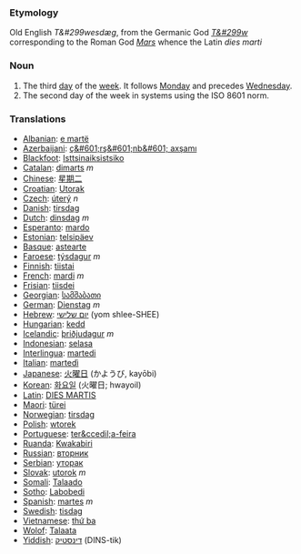 ===Etymology===
Old English ''T&#299wesdæg'', from the Germanic God ''[[w:Tiw|T&#299w]]'' corresponding to the Roman God ''[[w:Mars_(god)|Mars]]'' whence the Latin ''dies marti''
===Noun===
#The third [[day]] of the [[week]]. It follows [[Monday]] and precedes [[Wednesday]].
#The second day of the week in systems using the ISO 8601 norm.
===Translations===
*[[Albanian]]: [[e martë]]
*[[Azerbaijani]]: [[ç&#601;rş&#601;nb&#601; axşamı]]
*[[Blackfoot]]: [[Isttsinaiksistsiko]]
*[[Catalan]]: [[dimarts]] ''m''
*[[Chinese]]: [[星期二]]
*[[Croatian]]: [[Utorak]]
*[[Czech]]: [[úterý]] ''n''
*[[Danish]]: [[tirsdag]]
*[[Dutch]]: [[dinsdag]] ''m''
*[[Esperanto]]: [[mardo]]
*[[Estonian]]: [[telsipäev]]
*[[Basque]]: [[astearte]]
*[[Faroese]]: [[týsdagur]] ''m''
*[[Finnish]]: [[tiistai]]
*[[French]]: [[mardi]] ''m''
*[[Frisian]]: [[tiisdei]]
*[[Georgian]]: [[სამშაბათი]]
*[[German]]: [[Dienstag]] ''m''
*[[Hebrew]]: [[יום שלישי]] (yom shlee-SHEE)
*[[Hungarian]]: [[kedd]]
*[[Icelandic]]: [[þriðjudagur]] ''m''
*[[Indonesian]]: [[selasa]]
*[[Interlingua]]: [[martedi]]
*[[Italian]]: [[martedì]]
*[[Japanese]]: [[火曜日]] (かようび, kayōbi)
*[[Korean]]: [[화요일]] (火曜日; hwayoil)
*[[Latin]]: [[DIES MARTIS]]
*[[Maori]]: [[türei]]
*[[Norwegian]]: [[tirsdag]]
*[[Polish]]: [[wtorek]]
*[[Portuguese]]: [[ter&ccedil;a-feira]]
*[[Ruanda]]: [[Kwakabiri]]
*[[Russian]]: [[вторник]]
*[[Serbian]]: [[уторак]]
*[[Slovak]]: [[utorok]] ''m''
*[[Somali]]: [[Talaado]]
*[[Sotho]]: [[Labobedi]]
*[[Spanish]]: [[martes]] ''m''
*[[Swedish]]: [[tisdag]]
*[[Vietnamese]]: [[thứ ba]]
*[[Wolof]]: [[Talaata]]
*[[Yiddish]]: [[דינסטיק]] (DINS-tik)